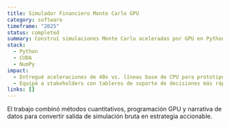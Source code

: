 ```yaml
---
title: Simulador Financiero Monte Carlo GPU
category: software
timeframe: "2025"
status: completed
summary: Construí simulaciones Monte Carlo aceleradas por GPU en Python para modelar riesgo de portafolio y escenarios de fijación de precios de derivados.
stack:
  - Python
  - CUDA
  - NumPy
impact:
  - Entregué aceleraciones de 40x vs. líneas base de CPU para prototipos de cliente.
  - Equipé a stakeholders con tableros de soporte de decisiones más rápidos.
links: []
---
```

El trabajo combinó métodos cuantitativos, programación GPU y narrativa de datos para convertir salida de simulación bruta en estrategia accionable.
